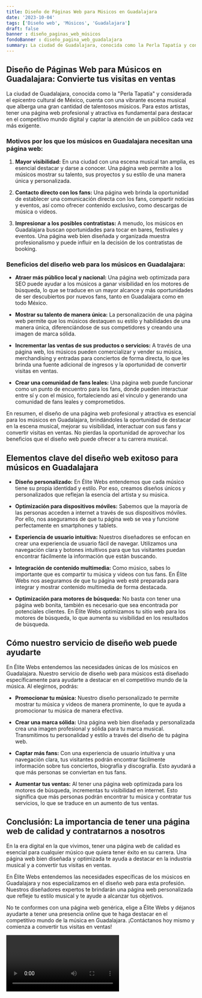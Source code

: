 ```yaml
---
title: Diseño de Páginas Web para Músicos en Guadalajara
date: '2023-10-04'
tags: ['Diseño web', 'Músicos', 'Guadalajara']
draft: false
banner : diseño_paginas_web_músicos
fondoBanner : diseño_pagina_web_guadalajara
summary: La ciudad de Guadalajara, conocida como la Perla Tapatía y considerada el epicentro cultural de México, cuenta con una vibrante escena musical que alberga una gran cantidad de talentosos músicos. Para estos artistas, tener una página web profesional y atractiva es fundamental para destacar en el competitivo mundo digital y captar la atención de un público cada vez más exigente.
---
```


## Diseño de Páginas Web para Músicos en Guadalajara: Convierte tus visitas en ventas

La ciudad de Guadalajara, conocida como la "Perla Tapatía" y considerada el epicentro cultural de México, cuenta con una vibrante escena musical que alberga una gran cantidad de talentosos músicos. Para estos artistas, tener una página web profesional y atractiva es fundamental para destacar en el competitivo mundo digital y captar la atención de un público cada vez más exigente.

### Motivos por los que los músicos en Guadalajara necesitan una página web:

1. **Mayor visibilidad:** En una ciudad con una escena musical tan amplia, es esencial destacar y darse a conocer. Una página web permite a los músicos mostrar su talento, sus proyectos y su estilo de una manera única y personalizada.

2. **Contacto directo con los fans:** Una página web brinda la oportunidad de establecer una comunicación directa con los fans, compartir noticias y eventos, así como ofrecer contenido exclusivo, como descargas de música o videos.

3. **Impresionar a los posibles contratistas:** A menudo, los músicos en Guadalajara buscan oportunidades para tocar en bares, festivales y eventos. Una página web bien diseñada y organizada muestra profesionalismo y puede influir en la decisión de los contratistas de booking.

### Beneficios del diseño web para los músicos en Guadalajara:

- **Atraer más público local y nacional:** Una página web optimizada para SEO puede ayudar a los músicos a ganar visibilidad en los motores de búsqueda, lo que se traduce en un mayor alcance y más oportunidades de ser descubiertos por nuevos fans, tanto en Guadalajara como en todo México.

- **Mostrar su talento de manera única:** La personalización de una página web permite que los músicos destaquen su estilo y habilidades de una manera única, diferenciándose de sus competidores y creando una imagen de marca sólida.

- **Incrementar las ventas de sus productos o servicios:** A través de una página web, los músicos pueden comercializar y vender su música, merchandising y entradas para conciertos de forma directa, lo que les brinda una fuente adicional de ingresos y la oportunidad de convertir visitas en ventas.

- **Crear una comunidad de fans leales:** Una página web puede funcionar como un punto de encuentro para los fans, donde pueden interactuar entre sí y con el músico, fortaleciendo así el vínculo y generando una comunidad de fans leales y comprometidos.

En resumen, el diseño de una página web profesional y atractiva es esencial para los músicos en Guadalajara, brindándoles la oportunidad de destacar en la escena musical, mejorar su visibilidad, interactuar con sus fans y convertir visitas en ventas. No pierdas la oportunidad de aprovechar los beneficios que el diseño web puede ofrecer a tu carrera musical.

<GifSeo />

<Cta />

## Elementos clave del diseño web exitoso para músicos en Guadalajara

- **Diseño personalizado:** En Élite Webs entendemos que cada músico tiene su propia identidad y estilo. Por eso, creamos diseños únicos y personalizados que reflejan la esencia del artista y su música.

- **Optimización para dispositivos móviles:** Sabemos que la mayoría de las personas acceden a internet a través de sus dispositivos móviles. Por ello, nos aseguramos de que tu página web se vea y funcione perfectamente en smartphones y tablets.

- **Experiencia de usuario intuitiva:** Nuestros diseñadores se enfocan en crear una experiencia de usuario fácil de navegar. Utilizamos una navegación clara y botones intuitivos para que tus visitantes puedan encontrar fácilmente la información que están buscando.

- **Integración de contenido multimedia:** Como músico, sabes lo importante que es compartir tu música y videos con tus fans. En Élite Webs nos aseguramos de que tu página web esté preparada para integrar y mostrar contenido multimedia de forma destacada.

- **Optimización para motores de búsqueda:** No basta con tener una página web bonita, también es necesario que sea encontrada por potenciales clientes. En Élite Webs optimizamos tu sitio web para los motores de búsqueda, lo que aumenta su visibilidad en los resultados de búsqueda.

## Cómo nuestro servicio de diseño web puede ayudarte

En Élite Webs entendemos las necesidades únicas de los músicos en Guadalajara. Nuestro servicio de diseño web para músicos está diseñado específicamente para ayudarte a destacar en el competitivo mundo de la música. Al elegirnos, podrás:

- **Promocionar tu música:** Nuestro diseño personalizado te permite mostrar tu música y videos de manera prominente, lo que te ayuda a promocionar tu música de manera efectiva.

- **Crear una marca sólida:** Una página web bien diseñada y personalizada crea una imagen profesional y sólida para tu marca musical. Transmitimos tu personalidad y estilo a través del diseño de tu página web.

- **Captar más fans:** Con una experiencia de usuario intuitiva y una navegación clara, tus visitantes podrán encontrar fácilmente información sobre tus conciertos, biografía y discografía. Esto ayudará a que más personas se conviertan en tus fans.

- **Aumentar tus ventas:** Al tener una página web optimizada para los motores de búsqueda, incrementas tu visibilidad en internet. Esto significa que más personas podrán encontrar tu música y contratar tus servicios, lo que se traduce en un aumento de tus ventas.

## Conclusión: La importancia de tener una página web de calidad y contratarnos a nosotros

En la era digital en la que vivimos, tener una página web de calidad es esencial para cualquier músico que quiera tener éxito en su carrera. Una página web bien diseñada y optimizada te ayuda a destacar en la industria musical y a convertir tus visitas en ventas.

En Élite Webs entendemos las necesidades específicas de los músicos en Guadalajara y nos especializamos en el diseño web para esta profesión. Nuestros diseñadores expertos te brindarán una página web personalizada que refleje tu estilo musical y te ayude a alcanzar tus objetivos.

No te conformes con una página web genérica, elige a Élite Webs y déjanos ayudarte a tener una presencia online que te haga destacar en el competitivo mundo de la música en Guadalajara. ¡Contáctanos hoy mismo y comienza a convertir tus visitas en ventas!

<Video />

<CtaBot job='Músicos' city='Guadalajara'/>

<Gmaps query='Guadalajara+españa+maps' />
